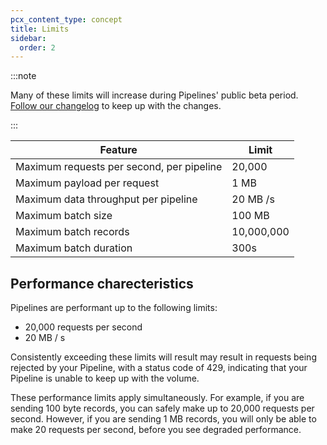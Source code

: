 ```yaml
---
pcx_content_type: concept
title: Limits
sidebar:
  order: 2
---
```



:::note

Many of these limits will increase during Pipelines' public beta period. [Follow our changelog](/pipelines/reference/changelog/) to keep up with the changes.

:::

| Feature                                       | Limit                                                         |
| --------------------------------------------- | ------------------------------------------------------------- |
| Maximum requests per second, per pipeline     | 20,000                                            						|
| Maximum payload per request                   | 1 MB                                          								|
| Maximum data throughput per pipeline          | 20 MB /s                                            					|
| Maximum batch size 	                        	| 100 MB                                          							|
| Maximum batch records	                				| 10,000,000                                          					|
| Maximum batch duration	                      | 300s 	                                          							|

## Performance charecteristics
Pipelines are performant up to the following limits:
- 20,000 requests per second
- 20 MB / s

Consistently exceeding these limits will result may result in requests being rejected by your Pipeline, with a status code of 429, indicating that your Pipeline is unable to keep up with the volume.

These performance limits apply simultaneously. For example, if you are sending 100 byte records, you can safely make up to 20,000 requests per second. However, if you are sending 1 MB records, you will only be able to make 20 requests per second, before you see degraded performance.
